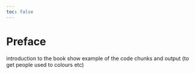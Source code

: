 ```yaml
---
toc: false
---
```


# Preface {.unnumbered}

introduction to the book
show example of the code chunks and output (to get people used to colours etc)